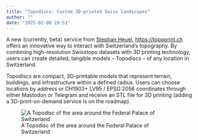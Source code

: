 ```yaml
---
title: "Topodiscs: Custom 3D-printed Swiss landscapes"
author: ""
date: "2025-02-08 19:51"
---
```


A new (currently, beta) service from [Stephan Heuel](https://blog.heuel.org/), 
<https://topoprint.ch> offers an innovative way to interact with Switzerland's 
topography. By combining high-resolution Swisstopo datasets with 3D printing 
technology, users can create detailed, tangible models – Topodiscs – of any 
location in Switzerland. 

Topodiscs are compact, 3D-printable models that represent terrain, buildings, 
and infrastructure within a defined radius. Users can choose locations by 
address or CH1903+ LV95 / EPSG:2056 coordinates through either Mastodon or 
Telegram and receive an STL file for 3D printing (adding a 3D-print-on-demand 
service is on the roadmap).

![A Topodisc of the area around the Federal Palace of Switzerland](topodisc-bundesgasse.jpg "A Topodisc of the area around the Federal Palace of Switzerland")
